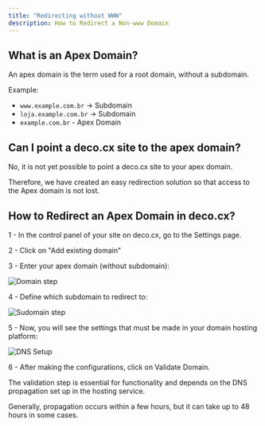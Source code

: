 ```yaml
---
title: "Redirecting without WWW"
description: How to Redirect a Non-www Domain
---
```


## What is an Apex Domain?

An apex domain is the term used for a root domain, without a subdomain.

Example:

- `www.example.com.br` -> Subdomain
- `loja.example.com.br` -> Subdomain
- `example.com.br` - Apex Domain

## Can I point a deco.cx site to the apex domain?

No, it is not yet possible to point a deco.cx site to your apex domain.

Therefore, we have created an easy redirection solution so that access to the
Apex domain is not lost.

## How to Redirect an Apex Domain in deco.cx?

1 - In the control panel of your site on deco.cx, go to the Settings page.

2 - Click on "Add existing domain"

3 - Enter your apex domain (without subdomain):

![Domain step](https://deco.cx/docs/getting-started/custom-domains/apex-domain.png)

4 - Define which subdomain to redirect to:

![Sudomain step](https://deco.cx/docs/getting-started/custom-domains/subdomain.png)

5 - Now, you will see the settings that must be made in your domain hosting
platform:

![DNS Setup](https://deco.cx/docs/getting-started/custom-domains/validate-apex.png)

6 - After making the configurations, click on Validate Domain.

The validation step is essential for functionality and depends on the DNS
propagation set up in the hosting service.

Generally, propagation occurs within a few hours, but it can take up to 48 hours
in some cases.
